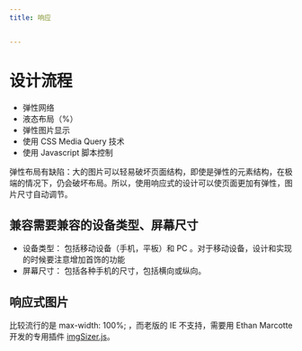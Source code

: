 ```yaml
---
title: 响应


---
```


# 设计流程

- 弹性网络
- 液态布局（%）
- 弹性图片显示
- 使用 CSS Media Query 技术
- 使用 Javascript 脚本控制

弹性布局有缺陷：大的图片可以轻易破坏页面结构，即使是弹性的元素结构，在极端的情况下，仍会破坏布局。所以，使用响应式的设计可以使页面更加有弹性，图片尺寸自动调节。

## 兼容需要兼容的设备类型、屏幕尺寸

- 设备类型： 包括移动设备（手机，平板）和 PC 。对于移动设备，设计和实现的时候要注意增加首饰的功能
- 屏幕尺寸： 包括各种手机的尺寸，包括横向或纵向。

## 响应式图片

比较流行的是 max-width: 100%; ，而老版的 IE 不支持，需要用 Ethan Marcotte 开发的专用插件 [imgSizer.js](http://unstoppablerobotninja.com/demos/resize/imgSizer.js)。

            